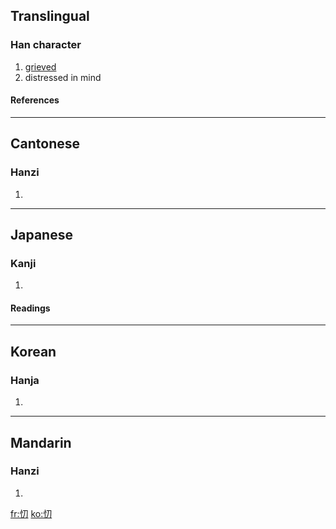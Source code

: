 ==Translingual==
===Han character===
{{Han char|rn=61|rad=心|as=02|sn=5|four=9702<sub>0</sub>|canj=心尸竹 (PSH), X心尸竹 (XPSH)}}
# [[grieved]]
# distressed in mind
====References====
{{Han ref|kx=0375.080|dkj=10305|dj=0702.050|hdz=42268.080|uh=5FC9|ud=24521|bh=C97B|bd=51579}}
----
==Cantonese==
===Hanzi===
{{yue-hanzi|jyut=|y=dou1, tou1}}
# {{defn|Cantonese}}
----
==Japanese==
===Kanji===
{{ja-kanji|grade=|rs=心02}}
# {{defn|Japanese}} 
====Readings====
{{ja-readings|on=[[とう]] (tō)|kun=[[うれえる]] (ureeru)}}
----
==Korean==
===Hanja===
{{ko-hanja|hangeul=도|eumhun=|rv=do|mr=to|y=to}}
# {{defn|Korean}}
----
==Mandarin==
===Hanzi===
{{cmn-hanzi|pin=[[dāo]] ([[dao1]])|wg=tao<sup>1</sup>}}
# {{defn|Mandarin}}

[[fr:忉]]
[[ko:忉]]